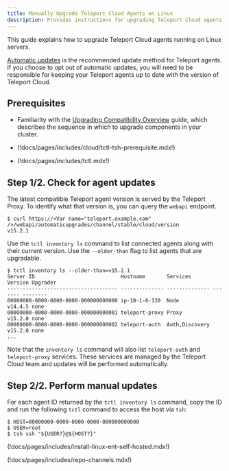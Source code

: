 ```yaml
---
title: Manually Upgrade Teleport Cloud Agents on Linux
description: Provides instructions for upgrading Teleport Cloud agents that run on Linux servers. 
---
```


This guide explains how to upgrade Teleport Cloud agents running on Linux servers.

[Automatic updates](./cloud-linux-automatic.mdx) is the recommended update method
for Teleport agents. If you choose to opt out of automatic updates, you will need
to be responsible for keeping your Teleport agents up to date with the version of
Teleport Cloud.

## Prerequisites

- Familiarity with the [Upgrading Compatibility Overview](./overview.mdx) guide,
  which describes the sequence in which to upgrade components in your cluster.

- (!docs/pages/includes/cloud/tctl-tsh-prerequisite.mdx!)

- (!docs/pages/includes/tctl.mdx!)

## Step 1/2. Check for agent updates

The latest compatible Teleport agent version is served by the Teleport Proxy. To
identify what that version is, you can query the `webapi` endpoint.

```code
$ curl https://<Var name="teleport.example.com" />/webapi/automaticupgrades/channel/stable/cloud/version
v15.2.1
```

Use the `tctl inventory ls` command to list connected agents along with their current
version. Use the `--older-than` flag to list agents that are upgradable.

```code
$ tctl inventory ls --older-than=v15.2.1
Server ID                            Hostname       Services       Version Upgrader
------------------------------------ -------------- -------------- ------- --------
00000000-0000-0000-0000-000000000000 ip-10-1-6-130  Node           v14.4.5 none
00000000-0000-0000-0000-000000000001 teleport-proxy Proxy          v15.2.0 none
00000000-0000-0000-0000-000000000002 teleport-auth  Auth,Discovery v15.2.0 none
...
```

Note that the `inventory ls` command will also list `teleport-auth` and `teleport-proxy`
services. These services are managed by the Teleport Cloud team and updates will
be performed automatically.

## Step 2/2. Perform manual updates

For each agent ID returned by the `tctl inventory ls` command, copy the ID and
run the following `tctl` command to access the host via `tsh`:

```code
$ HOST=00000000-0000-0000-0000-000000000000
$ USER=root
$ tsh ssh "${USER?}@${HOST?}"
```

(!docs/pages/includes/install-linux-ent-self-hosted.mdx!)

(!docs/pages/includes/repo-channels.mdx!)
